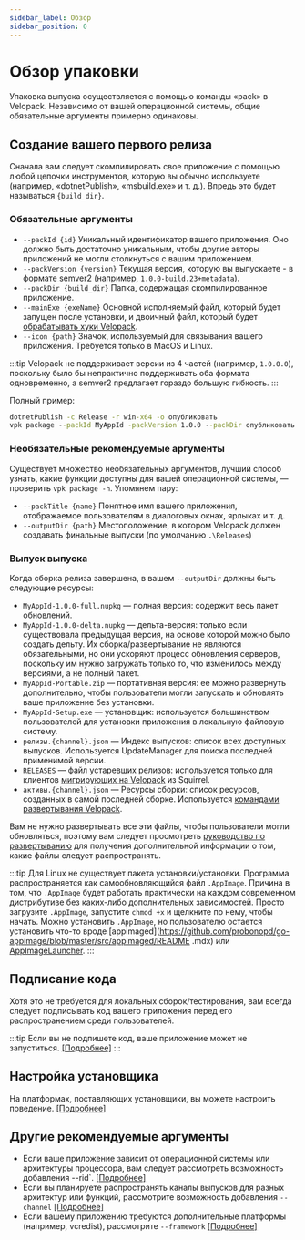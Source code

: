 ```yaml
---
sidebar_label: Обзор
sidebar_position: 0
---
```


# Обзор упаковки

<AppliesTo all />

Упаковка выпуска осуществляется с помощью команды «pack» в Velopack. Независимо от вашей операционной системы, общие обязательные аргументы примерно одинаковы. 

## Создание вашего первого релиза

Сначала вам следует скомпилировать свое приложение с помощью любой цепочки инструментов, которую вы обычно используете (например, «dotnetPublish», «msbuild.exe» и т. д.). 
Впредь это будет называться `{build_dir}`.

### Обязательные аргументы

- `--packId {id}` Уникальный идентификатор вашего приложения. Оно должно быть достаточно уникальным, чтобы другие авторы приложений не могли столкнуться с вашим приложением.
- `--packVersion {version}` Текущая версия, которую вы выпускаете - в [формате semver2](https://semver.org/) (например, `1.0.0-build.23+metadata`). 
- `--packDir {build_dir}` Папка, содержащая скомпилированное приложение.
- `--mainExe {exeName}` Основной исполняемый файл, который будет запущен после установки, и двоичный файл, который будет [обрабатывать хуки Velopack](../integrating/overview.mdx).
- `--icon {path}` Значок, используемый для связывания вашего приложения. Требуется только в MacOS и Linux.

:::tip
Velopack не поддерживает версии из 4 частей (например, `1.0.0.0`), поскольку было бы непрактично поддерживать оба формата одновременно, а semver2 предлагает гораздо большую гибкость.
:::

Полный пример:

```cmd
dotnetPublish -c Release -r win-x64 -o опубликовать
vpk package --packId MyAppId -packVersion 1.0.0 --packDir опубликовать --mainExe MyApp.exe
```

### Необязательные рекомендуемые аргументы

Существует множество необязательных аргументов, лучший способ узнать, какие функции доступны для вашей операционной системы, — проверить `vpk package -h`. Упомянем пару:

- `--packTitle {name}` Понятное имя вашего приложения, отображаемое пользователям в диалоговых окнах, ярлыках и т. д.
- `--outputDir {path}` Местоположение, в котором Velopack должен создавать финальные выпуски (по умолчанию `.\Releases`)

### Выпуск выпуска

Когда сборка релиза завершена, в вашем `--outputDir` должны быть следующие ресурсы:

- `MyAppId-1.0.0-full.nupkg` — полная версия: содержит весь пакет обновлений.
- `MyAppId-1.0.0-delta.nupkg` — дельта-версия: только если существовала предыдущая версия, на основе которой можно было создать дельту. Их сборка/развертывание не являются обязательными, но они ускоряют процесс обновления серверов, поскольку им нужно загружать только то, что изменилось между версиями, а не полный пакет.
- `MyAppId-Portable.zip` — портативная версия: ее можно развернуть дополнительно, чтобы пользователи могли запускать и обновлять ваше приложение без установки.
- `MyAppId-Setup.exe` — установщик: используется большинством пользователей для установки приложения в локальную файловую систему.
- `релизы.{channel}.json` — Индекс выпусков: список всех доступных выпусков. Используется UpdateManager для поиска последней применимой версии.
- `RELEASES` — файл устаревших релизов: используется только для клиентов [мигрирующих на Velopack](../migrating/squirrel.mdx) из Squirrel.
- `активы.{channel}.json` — Ресурсы сборки: список ресурсов, созданных в самой последней сборке. Используется [командами развертывания Velopack](../distributing/overview.mdx).

Вам не нужно развертывать все эти файлы, чтобы пользователи могли обновляться, поэтому вам следует просмотреть [руководство по развертыванию](../distributing/overview.mdx) для получения дополнительной информации о том, какие файлы следует распространять.

:::tip
Для Linux не существует пакета установки/установки. Программа распространяется как самообновляющийся файл `.AppImage`. Причина в том, что `.AppImage` будет работать практически на каждом современном дистрибутиве без каких-либо дополнительных зависимостей. Просто загрузите `.AppImage`, запустите `chmod +x` и щелкните по нему, чтобы начать. Можно установить `.AppImage`, но пользователю остается установить что-то вроде [appimaged]\(https://github.com/probonopd/go-appimage/blob/master/src/appimaged/README .mdx) или [AppImageLauncher](https://github.com/TheAssassin/AppImageLauncher).
:::

## Подписание кода

Хотя это не требуется для локальных сборок/тестирования, вам всегда следует подписывать код вашего приложения перед его распространением среди пользователей. 

:::tip
Если вы не подпишете код, ваше приложение может не запуститься. [\[Подробнее\]](signing.mdx)
:::

## Настройка установщика

На платформах, поставляющих установщики, вы можете настроить поведение. [\[Подробнее\]](installer.mdx)

## Другие рекомендуемые аргументы

- Если ваше приложение зависит от операционной системы или архитектуры процессора, вам следует рассмотреть возможность добавления --rid\`. [\[Подробнее\]](rid.mdx)
- Если вы планируете распространять каналы выпусков для разных архитектур или функций, рассмотрите возможность добавления `--channel` [\[Подробнее\]](channels.mdx)
- Если вашему приложению требуются дополнительные платформы (например, vcredist), рассмотрите `--framework` [\[Подробнее\]](bootstrapping.mdx)
